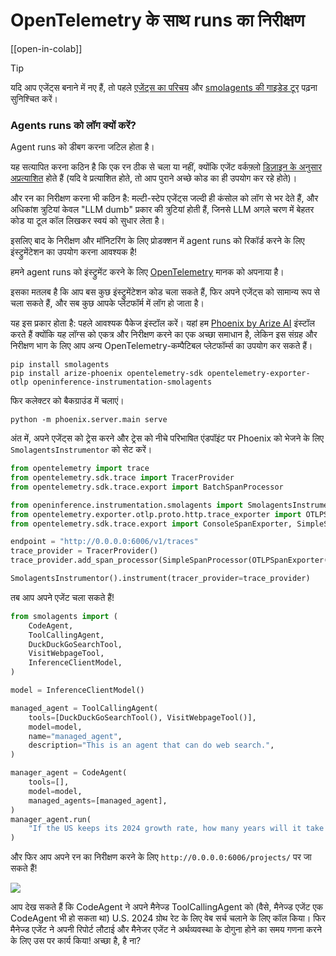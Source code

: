 # OpenTelemetry के साथ runs का निरीक्षण

[[open-in-colab]]

> [!TIP]
> यदि आप एजेंट्स बनाने में नए हैं, तो पहले [एजेंट्स का परिचय](../conceptual_guides/intro_agents) और [smolagents की गाइडेड टूर](../guided_tour) पढ़ना सुनिश्चित करें।

### Agents runs को लॉग क्यों करें?

Agent runs को डीबग करना जटिल होता है।

यह सत्यापित करना कठिन है कि एक रन ठीक से चला या नहीं, क्योंकि एजेंट वर्कफ़्लो [डिज़ाइन के अनुसार अप्रत्याशित](../conceptual_guides/intro_agents) होते हैं (यदि वे प्रत्याशित होते, तो आप पुराने अच्छे कोड का ही उपयोग कर रहे होते)।

और रन का निरीक्षण करना भी कठिन है: मल्टी-स्टेप एजेंट्स जल्दी ही कंसोल को लॉग से भर देते हैं, और अधिकांश त्रुटियां केवल "LLM dumb" प्रकार की त्रुटियां होती हैं, जिनसे LLM अगले चरण में बेहतर कोड या टूल कॉल लिखकर स्वयं को सुधार लेता है।

इसलिए बाद के निरीक्षण और मॉनिटरिंग के लिए प्रोडक्शन में agent runs को रिकॉर्ड करने के लिए इंस्ट्रुमेंटेशन का उपयोग करना आवश्यक है!

हमने agent runs को इंस्ट्रुमेंट करने के लिए [OpenTelemetry](https://opentelemetry.io/) मानक को अपनाया है।

इसका मतलब है कि आप बस कुछ इंस्ट्रुमेंटेशन कोड चला सकते हैं, फिर अपने एजेंट्स को सामान्य रूप से चला सकते हैं, और सब कुछ आपके प्लेटफॉर्म में लॉग हो जाता है।

यह इस प्रकार होता है:
पहले आवश्यक पैकेज इंस्टॉल करें। यहां हम [Phoenix by Arize AI](https://github.com/Arize-ai/phoenix) इंस्टॉल करते हैं क्योंकि यह लॉग्स को एकत्र और निरीक्षण करने का एक अच्छा समाधान है, लेकिन इस संग्रह और निरीक्षण भाग के लिए आप अन्य OpenTelemetry-कम्पैटिबल प्लेटफॉर्म्स का उपयोग कर सकते हैं।

```shell
pip install smolagents
pip install arize-phoenix opentelemetry-sdk opentelemetry-exporter-otlp openinference-instrumentation-smolagents
```

फिर कलेक्टर को बैकग्राउंड में चलाएं।

```shell
python -m phoenix.server.main serve
```

अंत में, अपने एजेंट्स को ट्रेस करने और ट्रेस को नीचे परिभाषित एंडपॉइंट पर Phoenix को भेजने के लिए `SmolagentsInstrumentor` को सेट करें।

```python
from opentelemetry import trace
from opentelemetry.sdk.trace import TracerProvider
from opentelemetry.sdk.trace.export import BatchSpanProcessor

from openinference.instrumentation.smolagents import SmolagentsInstrumentor
from opentelemetry.exporter.otlp.proto.http.trace_exporter import OTLPSpanExporter
from opentelemetry.sdk.trace.export import ConsoleSpanExporter, SimpleSpanProcessor

endpoint = "http://0.0.0.0:6006/v1/traces"
trace_provider = TracerProvider()
trace_provider.add_span_processor(SimpleSpanProcessor(OTLPSpanExporter(endpoint)))

SmolagentsInstrumentor().instrument(tracer_provider=trace_provider)
```
तब आप अपने एजेंट चला सकते हैं!

```py
from smolagents import (
    CodeAgent,
    ToolCallingAgent,
    DuckDuckGoSearchTool,
    VisitWebpageTool,
    InferenceClientModel,
)

model = InferenceClientModel()

managed_agent = ToolCallingAgent(
    tools=[DuckDuckGoSearchTool(), VisitWebpageTool()],
    model=model,
    name="managed_agent",
    description="This is an agent that can do web search.",
)

manager_agent = CodeAgent(
    tools=[],
    model=model,
    managed_agents=[managed_agent],
)
manager_agent.run(
    "If the US keeps its 2024 growth rate, how many years will it take for the GDP to double?"
)
```
और फिर आप अपने रन का निरीक्षण करने के लिए `http://0.0.0.0:6006/projects/` पर जा सकते हैं!

<img src="https://huggingface.co/datasets/huggingface/documentation-images/resolve/main/smolagents/inspect_run_phoenix.png">

आप देख सकते हैं कि CodeAgent ने अपने मैनेज्ड ToolCallingAgent को (वैसे, मैनेज्ड एजेंट एक CodeAgent भी हो सकता था) U.S. 2024 ग्रोथ रेट के लिए वेब सर्च चलाने के लिए कॉल किया। फिर मैनेज्ड एजेंट ने अपनी रिपोर्ट लौटाई और मैनेजर एजेंट ने अर्थव्यवस्था के दोगुना होने का समय गणना करने के लिए उस पर कार्य किया! अच्छा है, है ना?